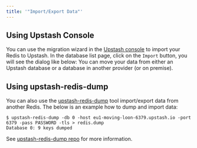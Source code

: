 ```yaml
---
title: '"Import/Export Data"'
---
```

## Using Upstash Console
You can use the migration wizard in the
[Upstash console](https://console.upstash.com) to import your Redis to Upstash.
In the database list page, click on the `Import` button, you will see the dialog
like below:
You can move your data from either an Upstash database or a database in another
provider (or on premise).
## Using upstash-redis-dump
You can also use the
[upstash-redis-dump](https://github.com/upstash/upstash-redis-dump) tool
import/export data from another Redis.
The below is an example how to dump and import data:
```shell
$ upstash-redis-dump -db 0 -host eu1-moving-loon-6379.upstash.io -port 6379 -pass PASSWORD -tls > redis.dump
Database 0: 9 keys dumped
```
See [upstash-redis-dump repo](https://github.com/upstash/upstash-redis-dump) for
more information.